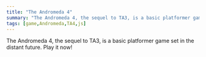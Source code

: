 ```yaml
---
title: "The Andromeda 4"
summary: "The Andromeda 4, the sequel to TA3, is a basic platformer game set in the distant future. Play it now!"
tags: [game,Andromeda,TA4,js]
---
```


The Andromeda 4, the sequel to TA3, is a basic platformer game set in the distant future. Play it now!

<KAEmbed id="5750000547921920"/>
